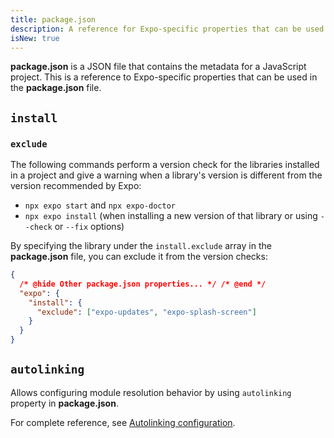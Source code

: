 ```yaml
---
title: package.json
description: A reference for Expo-specific properties that can be used in the package.json file.
isNew: true
---
```


**package.json** is a JSON file that contains the metadata for a JavaScript project. This is a reference to Expo-specific properties that can be used in the **package.json** file.

## `install`

### `exclude`

The following commands perform a version check for the libraries installed in a project and give a warning when a library's version is different from the version recommended by Expo:

- `npx expo start` and `npx expo-doctor`
- `npx expo install` (when installing a new version of that library or using `--check` or `--fix` options)

By specifying the library under the `install.exclude` array in the **package.json** file, you can exclude it from the version checks:

```json package.json
{
  /* @hide Other package.json properties... */ /* @end */
  "expo": {
    "install": {
      "exclude": ["expo-updates", "expo-splash-screen"]
    }
  }
}
```

## `autolinking`

Allows configuring module resolution behavior by using `autolinking` property in **package.json**.

For complete reference, see [Autolinking configuration](/modules/autolinking/#configuration).
